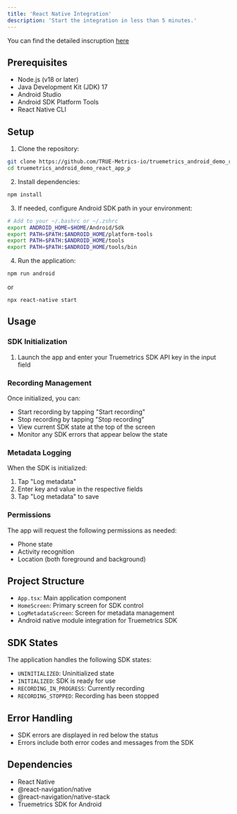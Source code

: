 ```yaml
---
title: 'React Native Integration'
description: 'Start the integration in less than 5 minutes.'
---
```

You can find the detailed inscruption
[here](https://github.com/TRUE-Metrics-io/truemetrics_android_demo_react_app_p)

## Prerequisites

- Node.js (v18 or later)
- Java Development Kit (JDK) 17
- Android Studio
- Android SDK Platform Tools
- React Native CLI

## Setup

1. Clone the repository:
```bash
git clone https://github.com/TRUE-Metrics-io/truemetrics_android_demo_react_app_p
cd truemetrics_android_demo_react_app_p
```

2. Install dependencies:
```bash
npm install
```

3. If needed, configure Android SDK path in your environment:
```bash
# Add to your ~/.bashrc or ~/.zshrc
export ANDROID_HOME=$HOME/Android/Sdk
export PATH=$PATH:$ANDROID_HOME/platform-tools
export PATH=$PATH:$ANDROID_HOME/tools
export PATH=$PATH:$ANDROID_HOME/tools/bin
```

4. Run the application:
```bash
npm run android
```
or
```
npx react-native start
```

## Usage

### SDK Initialization

1. Launch the app and enter your Truemetrics SDK API key in the input field

### Recording Management

Once initialized, you can:
- Start recording by tapping "Start recording"
- Stop recording by tapping "Stop recording"
- View current SDK state at the top of the screen
- Monitor any SDK errors that appear below the state

### Metadata Logging

When the SDK is initialized:
1. Tap "Log metadata"
2. Enter key and value in the respective fields
3. Tap "Log metadata" to save

### Permissions

The app will request the following permissions as needed:
- Phone state
- Activity recognition
- Location (both foreground and background)

## Project Structure

- `App.tsx`: Main application component
- `HomeScreen`: Primary screen for SDK control
- `LogMetadataScreen`: Screen for metadata management
- Android native module integration for Truemetrics SDK

## SDK States

The application handles the following SDK states:
- `UNINITIALIZED`: Uninitialized state
- `INITIALIZED`: SDK is ready for use
- `RECORDING_IN_PROGRESS`: Currently recording
- `RECORDING_STOPPED`: Recording has been stopped

## Error Handling

- SDK errors are displayed in red below the status
- Errors include both error codes and messages from the SDK

## Dependencies

- React Native
- @react-navigation/native
- @react-navigation/native-stack
- Truemetrics SDK for Android

